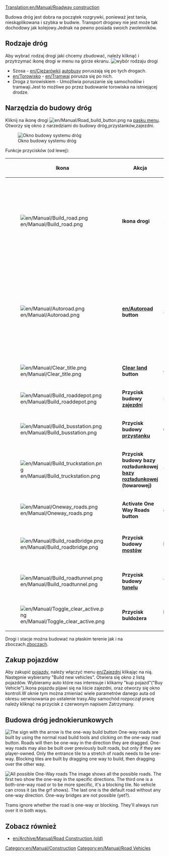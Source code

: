 [[Translation:en/Manual/Roadway construction]]
{{pl/Tłumaczenie|oryg. = en/Manual/Railway construction
|z     = en
|Postępy = 25
}}
{{pl/Manual/Spis treści}}

{{en/Warning| Stronka gotowa do tłumaczenia zapraszam.}}

Budowa dróg jest dobra na początek rozgrywki, ponieważ jest tania, nieskąplikowana i szybka w budwie. Transport drogowy nie jest może tak dochodowy jak kolejowy.Jednak na pewno posiada swoich zwolenników. 
  

==Rodzaje dróg==
Aby wybrać rodzaj drogi jaki chcemy zbudować, należy kliknąć i przytrzymać ikonę drogi w menu na górze ekranu.
[[File:en/Manual/Roadmenu.png|none|frame|wybór rodzaju drogi]]
* Szosa - [[en/Ciężarówki]]i [[en/Manual/Base Set/Road Vehicles/Buses|autobusy]] poruszają się po tych drogach.
* [[en/Torowisko]] - [[en/Tramwaj]] porusza się po nich.
* Droga z torowiskiem - Umożliwia poruszanie się samochodów i tramwaji.Jest to możliwe po przez budowanie torowiska na istniejącej drodze.

==Narzędzia do budowy dróg==
Kliknij na ikonę drogi [[File:en/Manual/Road build button.png]] na [[en/Manual/Game interface#the-menu-bar|pasku menu]]. Otworzy się okno z narzedziami do budowy dróg,przystanków,zajezdni. 

[[File:en/Manual/Road constructionnew.png|none|frame|Okno budowy systemu dróg]]

Funkcje przycisków (od lewej):
{| {{en/Wikitable}}
|- style="background:#efefef"
!width='46'|Ikona
!width='150'|Akcja
!Skrót
!Komentarz
|-
|[[File:en/Manual/Build road.png]]
|'''Ikona drogi'''||1, 2||Po zaznaczeniu budujesz drogę w skazanym miejscu.Jest możliwość budowy po przez kliknij i ciągnij.Można równierz zbudować półdrgi na kafelku. 
|-
|[[File:en/Manual/Autoroad.png]]||'''[[en/Autoroad]] button'''||3|| Bardzo pomocna funkcja która buduje drogę w każdym kierunku.(możliwe problemy prz pierwszym użyciu). Z urzyciem przycisku Ctrl jest możliwość kasowania istniejących dróg.
|-
|[[File:en/Manual/Clear title.png]]||'''[[en/Manual/Landscaping|Clear land]] button'''||4||Czyszczenie płytek-obszaru.
|-
|[[File:en/Manual/Build roaddepot.png]]||'''Przycisk budowy  [[en/Manual/Depots|zajezdni]] '''||5||Otworzy się okno w celu orientacj zajezdni.
|-
|[[File:en/Manual/Build busstation.png]]||'''Przycisk budowy  [[en/Manual/Stations#bus-stations|przystanku]]'''||6||Otworzy się okno w celu orientacj przystanku
|-
|[[File:en/Manual/Build truckstation.png]]||'''Przycisk budowy bazy rozładunkowej [[en/Manual/Stations#truck-stations|bazy rozładunkowej]] (towarowej)'''||7||Otworzy się okno w celu orientacj bazy.
|-
|[[File:en/Manual/Oneway roads.png]]||'''Activate One Way Roads button'''||8||Pozwala budować drogi jednokierunkowe.
|-
|[[File:en/Manual/Build roadbridge.png]]||'''Przycisk budowy [[en/Manual/Bridges|mostów]]'''||B||Jak sama nazwa wskauje umożliwia budowę mostów.
|-
|[[File:en/Manual/Build roadtunnel.png]]||'''Przycisk budowy  [[en/Manual/Tunnels|tunelu]]'''||T||Jak sama nazwa wskauje umożliwia budowę tunelów.
|-
|[[File:en/Manual/Toggle clear active.png]]||'''Przycisk buldożera'''||R (CTRL)||Służy do czyszczenia obszaru.
|}

Drogi i stacje można budować na płaskim terenie jak i na zboczach.[[en/Archive/Manual/Settings/Build on slopes|zboczach]].

==Zakup pojazdów==
Aby zakupić  [[en/Manual/Road vehicles|pojazdy]], należy włączyć menu [[en/Zajezdni]] klikając na nią. Następnie wybieramy "Build new vehicles". Otwiera się okno z listą pojazdów. Wybieramy auto które nas interesuje i klikamy "kup pojazd"("Buy Vehicle").Ikona pojazdu pijawi się na liście zajezdni, oraz otworzy się okno kontroli.W oknie tym można zmieniać wiele parametrów danego auta od okresu serwisowania po ustalenie trasy.Aby samochód rozpoczął pracę należy kliknąć na przycisk z czerwonym napisem Zatrzymany.

==Budowa dróg jednokierunkowych==
[[File:en/Manual/Oneway.png|right|frame|The sign with the arrow is the one-way build button]]
One-way roads are built by using the normal road build tools and clicking on the one-way road button. Roads will then be one-way in the direction they are dragged. One-way roads may also be built over previously built roads, but only if they are player-owned. Only the entrance tile to a stretch of roads needs to be one-way. Blocking tiles are built by dragging one way to build, then dragging over the other way.

[[File:en/Manual/Oneways.png|left|frame|All possible One-Way roads]]
The image shows all the possible roads. The first two show the one-way in the specific directions. The third one is a both-one-way road or to be more specific, it's a blocking tile. No vehicle can cross it (as the grf shows). The last one is the default road without any one-way direction. One-way bridges are not possible (yet?).

Trams ignore whether the road is one-way or blocking. They'll always run over it in both ways.

==Zobacz również==
*[[en/Archive/Manual/Road Construction (old)]]

[[Category:en/Manual/Construction]]
[[Category:en/Manual/Road Vehicles]]